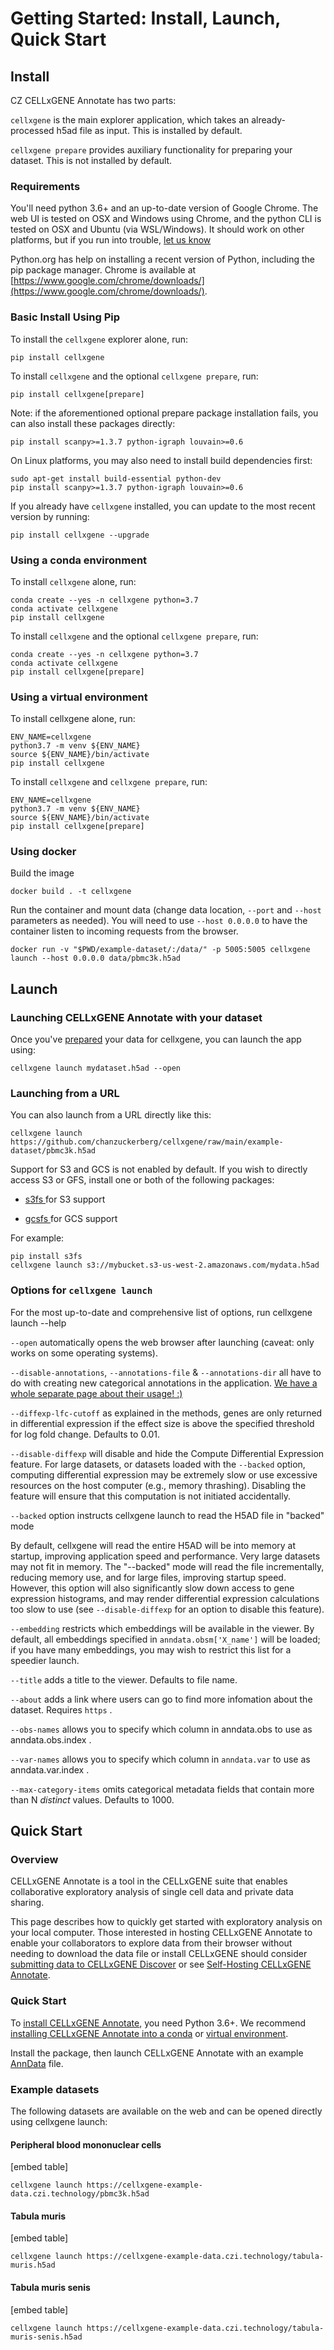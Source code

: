 # Getting Started: Install, Launch, Quick Start

## Install

CZ CELLxGENE Annotate has two parts:

`cellxgene` is the main explorer application, which takes an already-processed h5ad file as input. This is installed by default.

`cellxgene prepare` provides auxiliary functionality for preparing your dataset. This is not installed by default.

### Requirements

You'll need python 3.6+ and an up-to-date version of Google Chrome. The web UI is tested on OSX and Windows using Chrome, and the python CLI is tested on OSX and Ubuntu (via WSL/Windows). It should work on other platforms, but if you run into trouble, [let us know](mailto:cellxgene@chanzuckerberg.com)

Python.org has help on installing a recent version of Python, including the pip package manager. Chrome is available at [https://www.google.com/chrome/downloads/](https://www.google.com/chrome/downloads/).

### Basic Install Using Pip

To install the `cellxgene` explorer alone, run:

```
pip install cellxgene
```

To install `cellxgene` and the optional `cellxgene prepare`, run:

```
pip install cellxgene[prepare]
```

Note: if the aforementioned optional prepare package installation fails, you can also install these packages directly:

```
pip install scanpy>=1.3.7 python-igraph louvain>=0.6
```

On Linux platforms, you may also need to install build dependencies first:

```
sudo apt-get install build-essential python-dev
pip install scanpy>=1.3.7 python-igraph louvain>=0.6
```

If you already have `cellxgene` installed, you can update to the most recent version by running:

```
pip install cellxgene --upgrade
```

### Using a conda environment

To install `cellxgene` alone, run:

```
conda create --yes -n cellxgene python=3.7
conda activate cellxgene
pip install cellxgene
```

To install `cellxgene` and the optional `cellxgene prepare`, run:

```
conda create --yes -n cellxgene python=3.7
conda activate cellxgene
pip install cellxgene[prepare]
```

### Using a virtual environment

To install cellxgene alone, run:

```
ENV_NAME=cellxgene
python3.7 -m venv ${ENV_NAME}
source ${ENV_NAME}/bin/activate
pip install cellxgene
```

To install `cellxgene` and `cellxgene prepare`, run:

```
ENV_NAME=cellxgene
python3.7 -m venv ${ENV_NAME}
source ${ENV_NAME}/bin/activate
pip install cellxgene[prepare]
```

### Using docker

Build the image

```
docker build . -t cellxgene
```

Run the container and mount data (change data location, `--port` and `--host` parameters as needed). You will need to use `--host 0.0.0.0` to have the container listen to incoming requests from the browser.

```
docker run -v "$PWD/example-dataset/:/data/" -p 5005:5005 cellxgene launch --host 0.0.0.0 data/pbmc3k.h5ad
```

## Launch

### Launching CELLxGENE Annotate with your dataset

Once you've [prepared](/docs/05__Annotate%20and%20Analyze%20Your%20Data/5_3__Preparing%20Data) your data for cellxgene, you can launch the app using:

```
cellxgene launch mydataset.h5ad --open
```

### Launching from a URL

You can also launch from a URL directly like this:

```
cellxgene launch https://github.com/chanzuckerberg/cellxgene/raw/main/example-dataset/pbmc3k.h5ad
```

Support for S3 and GCS is not enabled by default. If you wish to directly access S3 or GFS, install one or both of the following packages:

- [s3fs ](https://s3fs.readthedocs.io/en/latest/)for S3 support

- [gcsfs ](https://gcsfs.readthedocs.io/en/latest/)for GCS support

For example:

```
pip install s3fs
cellxgene launch s3://mybucket.s3-us-west-2.amazonaws.com/mydata.h5ad
```

### Options for `cellxgene launch`

For the most up-to-date and comprehensive list of options, run cellxgene launch --help

`--open` automatically opens the web browser after launching (caveat: only works on some operating systems).

`--disable-annotations`, `--annotations-file` & `--annotations-dir` all have to do with creating new categorical annotations in the application. [We have a whole separate page about their usage! :)](/docs/05__Annotate%20and%20Analyze%20Your%20Data/5_4__Annotating%20Data)

`--diffexp-lfc-cutoff` as explained in <NextLink href="/docs/04__Analyze%20Public%20Data/4_3__Algorithms%20and%20Ontologies">the methods</NextLink>, genes are only returned in differential expression if the effect size is above the specified threshold for log fold change. Defaults to 0.01.

`--disable-diffexp` will disable and hide the Compute Differential Expression feature. For large datasets, or datasets loaded with the `--backed` option, computing differential expression may be extremely slow or use excessive resources on the host computer (e.g., memory thrashing). Disabling the feature will ensure that this computation is not initiated accidentally.

`--backed` option instructs cellxgene launch to read the H5AD file in "backed" mode

By default, cellxgene will read the entire H5AD will be into memory at startup, improving application speed and performance. Very large datasets may not fit in memory. The "--backed" mode will read the file incrementally, reducing memory use, and for large files, improving startup speed. However, this option will also significantly slow down access to gene expression histograms, and may render differential expression calculations too slow to use (see `--disable-diffexp` for an option to disable this feature).

`--embedding` restricts which embeddings will be available in the viewer. By default, all embeddings specified in `anndata.obsm['X_name']` will be loaded; if you have many embeddings, you may wish to restrict this list for a speedier launch.

`--title` adds a title to the viewer. Defaults to file name.

`--about` adds a link where users can go to find more infomation about the dataset. Requires `https` .

`--obs-names` allows you to specify which column in anndata.obs to use as anndata.obs.index .

`--var-names` allows you to specify which column in `anndata.var` to use as anndata.var.index .

`--max-category-items` omits categorical metadata fields that contain more than N _distinct_ values. Defaults to 1000.

## Quick Start

### Overview

CELLxGENE Annotate is a tool in the CELLxGENE suite that enables collaborative exploratory analysis of single cell data and private data sharing.

This page describes how to quickly get started with exploratory analysis on your local computer. Those interested in hosting CELLxGENE Annotate to enable your collaborators to explore data from their browser without needing to download the data file or install CELLxGENE should consider [submitting data to CELLxGENE Discover](/docs/032__Contribute%20and%20Publish%20Data) or see [Self-Hosting CELLxGENE Annotate](/docs/04__Analyze%20Public%20Data/4_1__Hosted%20Tutorials).

### Quick Start

To [install CELLxGENE Annotate](/docs/05__Annotate%20and%20Analyze%20Your%20Data/5_1__Getting-Started%20Install%20Launch%20Quick-start#install), you need Python 3.6+. We recommend [installing CELLxGENE Annotate into a conda](/docs/05__Annotate%20and%20Analyze%20Your%20Data/5_1__Getting-Started%20Install%20Launch%20Quick-start#using-a-conda-environment) or [virtual environment](/docs/05__Annotate%20and%20Analyze%20Your%20Data/5_1__Getting-Started%20Install%20Launch%20Quick-start#using-a-virtual-environment).

Install the package, then launch CELLxGENE Annotate with an example [AnnData](https://anndata.readthedocs.io/en/latest/) file.

### Example datasets

The following datasets are available on the web and can be opened directly using cellxgene launch:

#### Peripheral blood mononuclear cells

[embed table]

```
cellxgene launch https://cellxgene-example-data.czi.technology/pbmc3k.h5ad
```

#### Tabula muris

[embed table]

```
cellxgene launch https://cellxgene-example-data.czi.technology/tabula-muris.h5ad
```

#### Tabula muris senis

[embed table]

```
cellxgene launch https://cellxgene-example-data.czi.technology/tabula-muris-senis.h5ad
```
